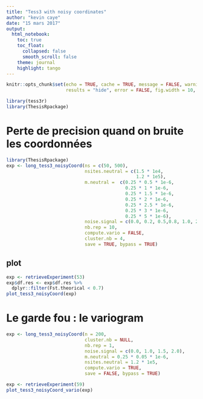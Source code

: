 ```yaml
---
title: "Tess3 with noisy coordinates"
author: "kevin caye"
date: "15 mars 2017"
output:
  html_notebook:
    toc: true
    toc_float:
      collapsed: false
      smooth_scroll: false
    theme: journal
    highlight: tango
---
```




```r
knitr::opts_chunk$set(echo = TRUE, cache = TRUE, message = FALSE, warning = FALSE,
                      results = "hide", error = FALSE, fig.width = 10, fig.width = 10)
```


```r
library(tess3r)
library(ThesisRpackage)
```


# Perte de precision quand on bruite les coordonnées
```r
library(ThesisRpackage)
exp <- long_tess3_noisyCoord(ns = c(50, 500),
                             nsites.neutral = c(1.5 * 1e4,
                                                1.2 * 1e5),
                             m.neutral =  c(0.25 * 0.5 * 1e-6,
                                            0.25 * 1 * 1e-6,
                                            0.25 * 1.5 * 1e-6,
                                            0.25 * 2 * 1e-6,
                                            0.25 * 2.5 * 1e-6,
                                            0.25 * 3 * 1e-6,
                                            0.25 * 5 * 1e-6),
                             noise.signal = c(0.0, 0.2, 0.5,0.8, 1.0, 2.0, 3.0, 10.0),
                             nb.rep = 10,
                             compute.vario = FALSE,
                             cluster.nb = 4,
                             save = TRUE, bypass = TRUE)
```

## plot 
```r
exp <- retrieveExperiment(53)
exp$df.res <- exp$df.res %>%
  dplyr::filter(Fst.theorical < 0.7)
plot_tess3_noisyCoord(exp)
```


# Le garde fou : le variogram

```r
exp <- long_tess3_noisyCoord(n = 200,
                             cluster.nb = NULL,
                             nb.rep = 1,
                             noise.signal = c(0.0, 1.0, 1.5, 2.0),
                             m.neutral = 0.25 * 0.05 * 1e-6,
                             nsites.neutral = 1.2 * 1e5,
                             compute.vario = TRUE,
                             save = FALSE, bypass = TRUE)
```

```r
exp <- retrieveExperiment(59)
plot_tess3_noisyCoord_vario(exp)
```


